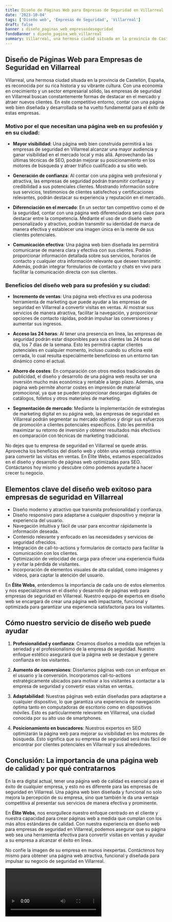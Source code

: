 ```yaml
---
title: Diseño de Páginas Web para Empresas de Seguridad en Villarreal
date: '2023-10-04'
tags: ['Diseño web', 'Empresas de Seguridad', 'Villarreal']
draft: false
banner : diseño_paginas_web_empresasdeseguridad
fondoBanner : diseño_pagina_web_villarreal
summary: Villarreal, una hermosa ciudad situada en la provincia de Castellón, España, es reconocida por su rica historia y su vibrante cultura. Con una economía en crecimiento y un sector empresarial sólido, las empresas de seguridad en Villarreal buscan constantemente formas de destacar en el mercado y atraer nuevos clientes. En este competitivo entorno, contar con una página web bien diseñada y desarrollada se ha vuelto fundamental para el éxito de estas empresas.
---
```


## Diseño de Páginas Web para Empresas de Seguridad en Villarreal

Villarreal, una hermosa ciudad situada en la provincia de Castellón, España, es reconocida por su rica historia y su vibrante cultura. Con una economía en crecimiento y un sector empresarial sólido, las empresas de seguridad en Villarreal buscan constantemente formas de destacar en el mercado y atraer nuevos clientes. En este competitivo entorno, contar con una página web bien diseñada y desarrollada se ha vuelto fundamental para el éxito de estas empresas.

### Motivo por el que necesitan una página web en su profesión y en su ciudad:

- **Mayor visibilidad**: Una página web bien construida permitirá a las empresas de seguridad en Villarreal alcanzar una mayor audiencia y ganar visibilidad en el mercado local y más allá. Aprovechando las últimas técnicas de SEO, podrán mejorar su posicionamiento en los motores de búsqueda y atraer tráfico cualificado a su sitio web.

- **Generación de confianza**: Al contar con una página web profesional y atractiva, las empresas de seguridad podrán transmitir confianza y credibilidad a sus potenciales clientes. Mostrando información sobre sus servicios, testimonios de clientes satisfechos y certificaciones relevantes, podrán destacar su experiencia y reputación en el mercado.

- **Diferenciación en el mercado**: En un sector tan competitivo como el de la seguridad, contar con una página web diferenciadora será clave para destacar entre la competencia. Mediante el uso de un diseño web personalizado y atractivo, podrán transmitir su identidad de marca de manera efectiva y establecer una imagen única en la mente de sus clientes potenciales.

- **Comunicación efectiva**: Una página web bien diseñada les permitirá comunicarse de manera clara y efectiva con sus clientes. Podrán proporcionar información detallada sobre sus servicios, horarios de contacto y cualquier otra información relevante que deseen transmitir. Además, podrán integrar formularios de contacto y chats en vivo para facilitar la comunicación directa con sus clientes.

### Beneficios del diseño web para su profesión y su ciudad:

- **Incremento de ventas**: Una página web efectiva es una poderosa herramienta de marketing que puede ayudar a las empresas de seguridad en Villarreal a convertir visitas en ventas. Al mostrar sus servicios de manera atractiva, facilitar la navegación, y proporcionar opciones de contacto rápidas, podrán impulsar las conversiones y aumentar sus ingresos.

- **Acceso las 24 horas**: Al tener una presencia en línea, las empresas de seguridad podrán estar disponibles para sus clientes las 24 horas del día, los 7 días de la semana. Esto les permitirá captar clientes potenciales en cualquier momento, incluso cuando su oficina esté cerrada, lo cual resulta especialmente beneficioso en un entorno tan dinámico como el actual.

- **Ahorro de costes**: En comparación con otros medios tradicionales de publicidad, el diseño y desarrollo de una página web resulta ser una inversión mucho más económica y rentable a largo plazo. Además, una página web permite ahorrar costes en impresión de material promocional, ya que se pueden proporcionar descargas digitales de catálogos, folletos y otros materiales de marketing.

- **Segmentación de mercado**: Mediante la implementación de estrategias de marketing digital en su página web, las empresas de seguridad en Villarreal podrán segmentar su mercado objetivo y dirigir sus esfuerzos de promoción a clientes potenciales específicos. Esto les permitirá maximizar su retorno de inversión y obtener resultados más efectivos en comparación con técnicas de marketing tradicional.

No dejes que tu empresa de seguridad en Villarreal se quede atrás. Aprovecha los beneficios del diseño web y obtén una ventaja competitiva para convertir las visitas en ventas. En Élite Webs, estamos especializados en el diseño y desarrollo de páginas web optimizadas para SEO. Contáctanos hoy mismo y descubre cómo podemos ayudarte a hacer crecer tu negocio.

<GifSeo />

<Cta />

## Elementos clave del diseño web exitoso para empresas de seguridad en Villarreal

- Diseño moderno y atractivo que transmita profesionalidad y confianza.
- Diseño responsivo para adaptarse a cualquier dispositivo y mejorar la experiencia del usuario.
- Navegación intuitiva y fácil de usar para encontrar rápidamente la información deseada.
- Contenido relevante y enfocado en las necesidades y servicios de seguridad ofrecidos.
- Integración de call-to-actions y formularios de contacto para facilitar la comunicación con los clientes.
- Optimización de velocidad de carga para ofrecer una experiencia fluida y evitar la pérdida de visitantes.
- Incorporación de elementos visuales de alta calidad, como imágenes y videos, para captar la atención del usuario.

En **Élite Webs**, entendemos la importancia de cada uno de estos elementos y nos especializamos en el diseño y desarrollo de páginas web para empresas de seguridad en Villarreal. Nuestro equipo de expertos en diseño web se encargará de crear una página web impactante, funcional y optimizada para garantizar una experiencia satisfactoria para los visitantes.

## Cómo nuestro servicio de diseño web puede ayudar

1. **Profesionalidad y confianza**: Creamos diseños a medida que reflejen la seriedad y el profesionalismo de la empresa de seguridad. Nuestro enfoque estético asegurará que la página web se destaque y genere confianza en los visitantes.

2. **Aumento de conversiones**: Diseñamos páginas web con un enfoque en el usuario y la conversión. Incorporamos call-to-actions estratégicamente ubicados para motivar a los visitantes a contactar a la empresa de seguridad y convertir esas visitas en ventas.

3. **Adaptabilidad**: Nuestras páginas web están diseñadas para adaptarse a cualquier dispositivo, lo que garantiza una experiencia de navegación óptima tanto en computadoras de escritorio como en dispositivos móviles. Esto es particularmente relevante en Villarreal, una ciudad conocida por su alto uso de smartphones.

4. **Posicionamiento en buscadores**: Nuestros expertos en SEO optimizarán la página web para mejorar su visibilidad en los motores de búsqueda. Esto significa que su empresa de seguridad será más fácil de encontrar por clientes potenciales en Villarreal y sus alrededores.

## Conclusión: La importancia de una página web de calidad y por qué contratarnos

En la era digital actual, tener una página web de calidad es esencial para el éxito de cualquier empresa, y esto no es diferente para las empresas de seguridad en Villarreal. Una página web bien diseñada y funcional no solo mejora la percepción de su empresa, sino que también le da una ventaja competitiva al presentar sus servicios de manera efectiva y prominente.

En **Élite Webs**, nos enorgullece nuestro enfoque centrado en el cliente y nuestra capacidad para crear páginas web a medida que cumplan con los más altos estándares de calidad. Con nuestra experiencia en diseño web para empresas de seguridad en Villarreal, podemos asegurar que su página web sea una herramienta efectiva para convertir visitas en ventas y ayudar a su empresa a alcanzar el éxito en línea.

No confíe la imagen de su empresa en manos inexpertas. Contáctenos hoy mismo para obtener una página web atractiva, funcional y diseñada para impulsar su negocio de seguridad en Villarreal.

<Video />

<CtaBot job='Empresas de Seguridad' city='Villarreal'/>

<Gmaps query='Villarreal+españa+maps' />